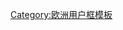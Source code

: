 {{Userbox
  |border-c = #000000
  |border-s = 1
  |id-c     = #FFFFFF
  |id-s     = 12
  |id-fc    = #000000
  |info-c   = #d7141a
  |info-s   = 9
  |info-fc  = #11457e
  |id       = [[File:Flag of the Czech Republic.svg|60px|center]]
  |info     = 這個用戶居住于[[捷克]]。
}}<noinclude>
[[Category:欧洲用户框模板]]

</noinclude>